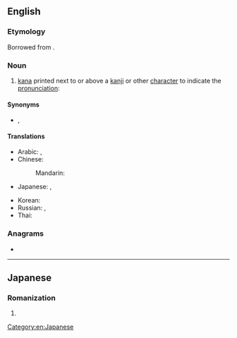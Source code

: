 ==English==
{{wikipedia}}

===Etymology===
Borrowed from {{bor|en|ja|振り仮名|tr=furigana|lit=assigned phonetic character|notext=1}}.

===Noun===
{{en-noun|-}}

# [[kana]] printed next to or above a [[kanji]] or other [[character]] to indicate the [[pronunciation]]:
#: {{ja-usex|彼、私のこと何か言ってました？|^かれ、 わたし の こと なに か いって ました？|Did he say anything about me?}}

====Synonyms====
* {{l|en|ruby}}, {{l|en|rubi}}

====Translations====
{{trans-top|furigana}}
* Arabic: {{t|ar|فُورِيغَانَا|f|tr=furigānā}}, {{t|ar|فُورِيغَانَا|f|tr=furiḡānā}}
* Chinese:
*: Mandarin: {{t+|cmn|振假名|tr=zhènjiǎmíng|sc=Hani}}
* Japanese: {{t+|ja|振り仮名|tr=ふりがな, furigana}}, {{t+|ja|ルビ|tr=rubi|sc=Jpan}}
{{trans-mid}}
* Korean: {{t|ko|후리가나}}
* Russian: {{t|ru|фурига́на|f}}, {{t+|ru|ру́би|m}}
* Thai: {{t|th|ฟุริงะนะ|tr=fúríngáná}}
{{trans-bottom}}

===Anagrams===
* {{anagrams|en|Garifuna|Garífuna}}

[[Category:en:Japanese]]

----

==Japanese==

===Romanization===
{{ja-romaji}}

# {{ja-romanization of|ふりがな}}